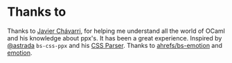 # Thanks to
Thanks to [Javier Chávarri](https://github.com/jchavarri), for helping me understand all the world of OCaml and his knowledge about ppx's. It has been a great experience.
Inspired by [@astrada](https://github.com/astrada/) `bs-css-ppx` and his [CSS Parser](https://github.com/astrada/ocaml-css-parser).
Thanks to [ahrefs/bs-emotion](https://github.com/ahrefs/bs-emotion) and [emotion](https://github.com/emotion-js/emotion).
